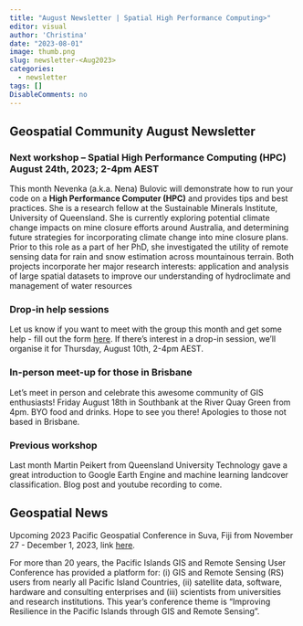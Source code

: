 ```yaml
---
title: "August Newsletter | Spatial High Performance Computing>"
editor: visual
author: 'Christina'
date: "2023-08-01"
image: thumb.png
slug: newsletter-<Aug2023>
categories:
  - newsletter
tags: []
DisableComments: no
---
```


## Geospatial Community August Newsletter

### Next workshop -- Spatial High Performance Computing (HPC) August 24th, 2023; 2-4pm AEST

This month Nevenka (a.k.a. Nena) Bulovic will demonstrate how to run your code on a **High Performance Computer (HPC)** and provides tips and best practices. She is a research fellow at the Sustainable Minerals Institute, University of Queensland. She is currently exploring potential climate change impacts on mine closure efforts around Australia, and determining future strategies for incorporating climate change into mine closure plans. Prior to this role as a part of her PhD, she investigated the utility of remote sensing data for rain and snow estimation across mountainous terrain. Both projects incorporate her major research interests: application and analysis of large spatial datasets to improve our understanding of hydroclimate and management of water resources

### Drop-in help sessions

Let us know if you want to meet with the group this month and get some help - fill out the form [here](https://docs.google.com/forms/d/1Kwc3T2l2UcM-EnHWsz8kuakGVZ704ZVnmdXglgb2rhk/edit). If there's interest in a drop-in session, we'll organise it for Thursday, August 10th, 2-4pm AEST.

### In-person meet-up for those in Brisbane

Let's meet in person and celebrate this awesome community of GIS enthusiasts! Friday August 18th in Southbank at the River Quay Green from 4pm. BYO food and drinks. Hope to see you there! Apologies to those not based in Brisbane.

### Previous workshop

Last month Martin Peikert from Queensland University Technology gave a great introduction to Google Earth Engine and machine learning landcover classification. Blog post and youtube recording to come.

## Geospatial News

Upcoming 2023 Pacific Geospatial Conference in Suva, Fiji from November 27 - December 1, 2023, link [here](https://pgrsc.org/pacific-gis-rs-users-confrence/).

For more than 20 years, the Pacific Islands GIS and Remote Sensing User Conference has provided a platform for: (i) GIS and Remote Sensing (RS) users from nearly all Pacific Island Countries, (ii) satellite data, software, hardware and consulting enterprises and (iii) scientists from universities and research institutions.  This year’s conference theme is “Improving Resilience in the Pacific Islands through GIS and Remote Sensing”. 

